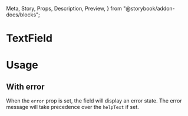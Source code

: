   Meta,
  Story,
  Props,
  Description,
  Preview,
} from "@storybook/addon-docs/blocks";

<Meta title="Actions/TextField" component={TextField} />

# TextField

<Description of={TextField} />

<Preview withToolbar>
  <Story name="Text field">
    <TextField label="Name" />
  </Story>
</Preview>

<Props of={TextField} />

# Usage

## With error

When the `error` prop is set, the field will display an error state. The error message
will take precedence over the `helpText` if set.

<Preview>
  <Story name="With error">
    <TextField label="Name" error="Name can't be empty" />
  </Story>
</Preview>
